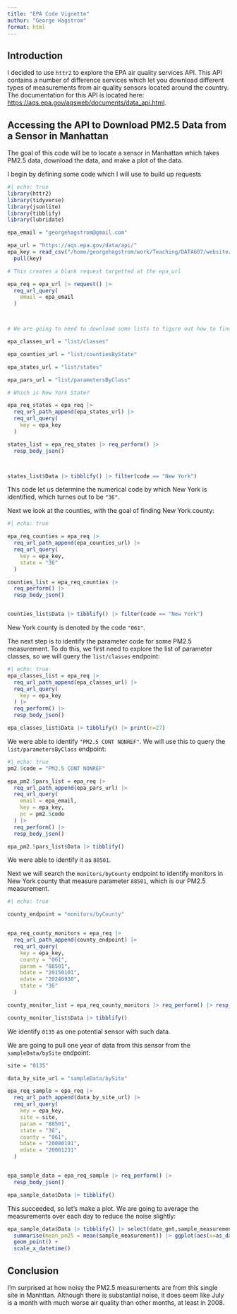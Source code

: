 ```yaml
---
title: "EPA Code Vignette"
author: "George Hagstrom"
format: html
---
```


## Introduction

I decided to use `httr2` to explore the EPA air quality services API. This
API contains a number of difference services which let you download different types of measurements from air quality sensors located around the country. The documentation for this API is located here:
[https://aqs.epa.gov/aqsweb/documents/data_api.html
](https://aqs.epa.gov/aqsweb/documents/data_api.html
). 

## Accessing the API to Download PM2.5 Data from a Sensor in Manhattan

The goal of this code will be to locate a sensor in Manhattan which takes PM2.5 data, download the data, and make a plot of the data.


I begin by defining some code which I will use to build up requests

```r
#| echo: true
library(httr2)
library(tidyverse)
library(jsonlite)
library(tibblify)
library(lubridate)

epa_email = "georgehagstrom@gmail.com"

epa_url = "https://aqs.epa.gov/data/api/"
epa_key = read_csv("/home/georgehagstrom/work/Teaching/DATA607/website/meetups/Meetup10/epa_key.csv") |> 
  pull(key)

# This creates a blank request targetted at the epa_url

epa_req = epa_url |> request() |> 
  req_url_query(
    email = epa_email
  )



# We are going to need to download some lists to figure out how to find things we are interested in

epa_classes_url = "list/classes"

epa_counties_url = "list/countiesByState"

epa_states_url = "list/states"

epa_pars_url = "list/parametersByClass"

# Which is New York State?

epa_req_states = epa_req |> 
  req_url_path_append(epa_states_url) |> 
  req_url_query(
    key = epa_key
  ) 

states_list = epa_req_states |> req_perform() |> 
  resp_body_json()



states_list$Data |> tibblify() |> filter(code == "New York")

```

This code let us determine the numerical code by which New York is
identified, which turnes out to be `"36"`.

Next we look at the counties, with the goal of finding New York county:

```r
#| echo: true

epa_req_counties = epa_req |> 
  req_url_path_append(epa_counties_url) |> 
  req_url_query(
    key = epa_key,
    state = "36"
  )

counties_list = epa_req_counties |> 
  req_perform() |> 
  resp_body_json()


counties_list$Data |> tibblify() |> filter(code == "New York")

```

New York county is denoted by the code `"061"`.

The next step is to identify the parameter code for some PM2.5 
measurement. To do this, we first need to explore the list of
parameter classes, so we will query the `list/classes` endpoint:


```r
#| echo: true
epa_classes_list = epa_req |> 
  req_url_path_append(epa_classes_url) |> 
  req_url_query(
    key = epa_key
  ) |> 
  req_perform() |> 
  resp_body_json()

epa_classes_list$Data |> tibblify() |> print(n=27)
```

We were able to identify `"PM2.5 CONT NONREF"`. We will use this
to query the `list/parametersByClass` endpoint:

```r
#| echo: true
pm2.5code = "PM2.5 CONT NONREF" 

epa_pm2.5pars_list = epa_req |> 
  req_url_path_append(epa_pars_url) |> 
  req_url_query(
    email = epa_email,
    key = epa_key,
    pc = pm2.5code
  ) |> 
  req_perform() |> 
  resp_body_json()

epa_pm2.5pars_list$Data |> tibblify()
```

We were able to identify it as `88501`.

Next we will search the `monitors/byCounty` endpoint to identify monitors in New York county that measure parameter `88501`, which
is our PM2.5 measurement.

```r
#| echo: true

county_endpoint = "monitors/byCounty"


epa_req_county_monitors = epa_req |> 
  req_url_path_append(county_endpoint) |> 
  req_url_query(
    key = epa_key,
    county = "061",
    param = "88501",
    bdate = "20150101",
    edate = "20240930",
    state = "36"
  )

county_monitor_list = epa_req_county_monitors |> req_perform() |> resp_body_json()

county_monitor_list$Data |> tibblify() 
```

We identify `0135` as one potential sensor with such data.

We are going to pull one year of data from this sensor from the
`sampleData/bySite` endpoint:

```r

site = "0135"

data_by_site_url = "sampleData/bySite"

epa_req_sample = epa_req |> 
  req_url_path_append(data_by_site_url) |> 
  req_url_query(
    key = epa_key,
    site = site,
    param = "88501",
    state = "36",
    county = "061",
    bdate = "20080101",
    edate = "20081231"
  )


epa_sample_data = epa_req_sample |> req_perform() |> 
  resp_body_json()

epa_sample_data$Data |> tibblify()
```

This succeeded, so let's make a plot. We are going to average the 
measurements over each day to reduce the noise slightly:


```r
epa_sample_data$Data |> tibblify() |> select(date_gmt,sample_measurement) |> group_by(date_gmt) |> 
  summarise(mean_pm25 = mean(sample_measurement)) |> ggplot(aes(x=as_datetime(date_gmt),y=mean_pm25)) +
  geom_point() +
  scale_x_datetime()
```


## Conclusion

I'm surprised at how noisy the PM2.5 measurements are from this single site in Manhttan. Although there is substantial noise, it does seem like July is a month with much worse air quality than other months, at least in 2008. 
